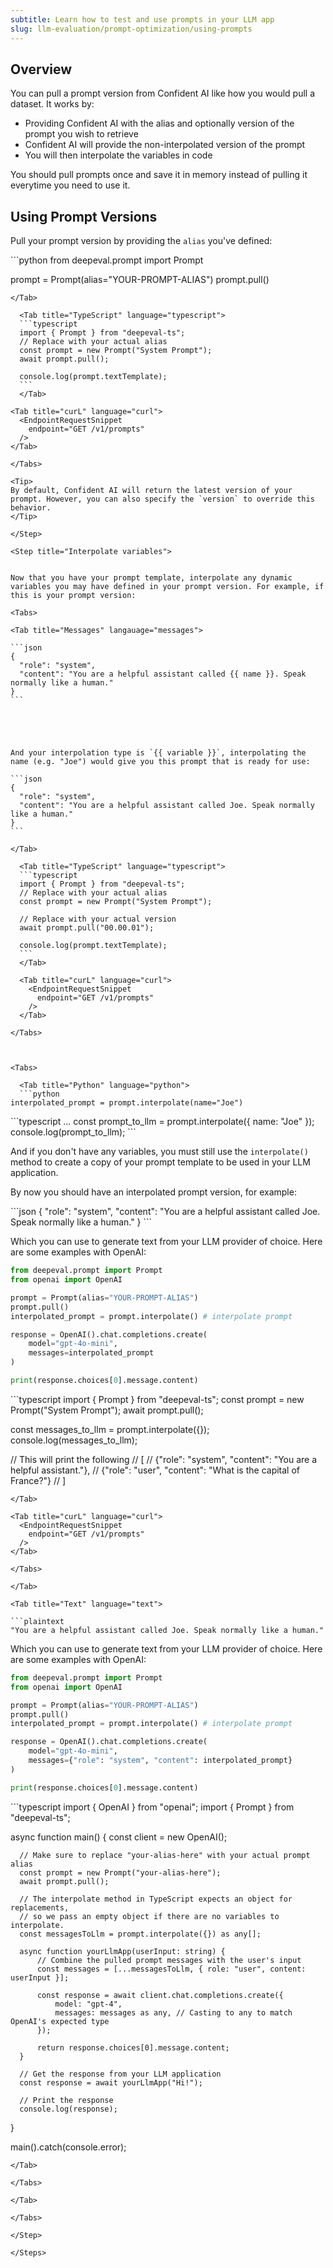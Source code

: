 ```yaml
---
subtitle: Learn how to test and use prompts in your LLM app
slug: llm-evaluation/prompt-optimization/using-prompts
---
```


## Overview

You can pull a prompt version from Confident AI like how you would pull a dataset. It works by:

- Providing Confident AI with the alias and optionally version of the prompt you wish to retrieve
- Confident AI will provide the non-interpolated version of the prompt
- You will then interpolate the variables in code

You should pull prompts once and save it in memory instead of pulling it everytime you need to use it.

## Using Prompt Versions

<Steps>

<Step title="Pull prompt with alias">

Pull your prompt version by providing the `alias` you've defined:

<Tabs>

  <Tab title="Python" language="python">
  ```python
  from deepeval.prompt import Prompt

prompt = Prompt(alias="YOUR-PROMPT-ALIAS")
prompt.pull()

````
</Tab>

  <Tab title="TypeScript" language="typescript">
  ```typescript
  import { Prompt } from "deepeval-ts";
  // Replace with your actual alias
  const prompt = new Prompt("System Prompt");
  await prompt.pull();

  console.log(prompt.textTemplate);
  ```
  </Tab>

<Tab title="curL" language="curl">
  <EndpointRequestSnippet
    endpoint="GET /v1/prompts"
  />
</Tab>

</Tabs>

<Tip>
By default, Confident AI will return the latest version of your prompt. However, you can also specify the `version` to override this behavior.
</Tip>

</Step>

<Step title="Interpolate variables">


Now that you have your prompt template, interpolate any dynamic variables you may have defined in your prompt version. For example, if this is your prompt version:

<Tabs>

<Tab title="Messages" langauage="messages">

```json
{
  "role": "system",
  "content": "You are a helpful assistant called {{ name }}. Speak normally like a human."
}
```





And your interpolation type is `{{ variable }}`, interpolating the name (e.g. "Joe") would give you this prompt that is ready for use:

```json
{
  "role": "system",
  "content": "You are a helpful assistant called Joe. Speak normally like a human."
}
```

</Tab>

  <Tab title="TypeScript" language="typescript">
  ```typescript
  import { Prompt } from "deepeval-ts";
  // Replace with your actual alias
  const prompt = new Prompt("System Prompt");

  // Replace with your actual version
  await prompt.pull("00.00.01");

  console.log(prompt.textTemplate);
  ```
  </Tab>

  <Tab title="curL" language="curl">
    <EndpointRequestSnippet
      endpoint="GET /v1/prompts"
    />
  </Tab>

</Tabs>



<Tabs>

  <Tab title="Python" language="python">
  ```python
interpolated_prompt = prompt.interpolate(name="Joe")
````

</Tab>

  <Tab title="TypeScript" language="typescript">
  ```typescript
  ...
  const prompt_to_llm = prompt.interpolate({ name: "Joe" });
  console.log(prompt_to_llm);
  ```
  </Tab>

</Tabs>

And if you don't have any variables, you must still use the `interpolate()` method to create a copy of your prompt template to be used in your LLM application.

</Step>

<Step title="Use interpolated prompt">

By now you should have an interpolated prompt version, for example:

<Tabs>

<Tab title="Messages" language="messages">
```json
{
  "role": "system",
  "content": "You are a helpful assistant called Joe. Speak normally like a human."
}
```

Which you can use to generate text from your LLM provider of choice. Here are some examples with OpenAI:

<Tabs>

<Tab title="Python" language="python">

```python main.py {10}
from deepeval.prompt import Prompt
from openai import OpenAI

prompt = Prompt(alias="YOUR-PROMPT-ALIAS")
prompt.pull()
interpolated_prompt = prompt.interpolate() # interpolate prompt

response = OpenAI().chat.completions.create(
    model="gpt-4o-mini",
    messages=interpolated_prompt
)

print(response.choices[0].message.content)
```

</Tab>

  <Tab title="TypeScript" language="typescript">
  ```typescript
  import { Prompt } from "deepeval-ts";
  const prompt = new Prompt("System Prompt");
  await prompt.pull();

const messages_to_llm = prompt.interpolate({});
console.log(messages_to_llm);

// This will print the following
// [
// {"role": "system", "content": "You are a helpful assistant."},
// {"role": "user", "content": "What is the capital of France?"}
// ]

````
</Tab>

<Tab title="curL" language="curl">
  <EndpointRequestSnippet
    endpoint="GET /v1/prompts"
  />
</Tab>

</Tabs>

</Tab>

<Tab title="Text" language="text">

```plaintext
"You are a helpful assistant called Joe. Speak normally like a human."
````

Which you can use to generate text from your LLM provider of choice. Here are some examples with OpenAI:

<Tabs>

<Tab title="Python" language="python">

```python main.py {10}
from deepeval.prompt import Prompt
from openai import OpenAI

prompt = Prompt(alias="YOUR-PROMPT-ALIAS")
prompt.pull()
interpolated_prompt = prompt.interpolate() # interpolate prompt

response = OpenAI().chat.completions.create(
    model="gpt-4o-mini",
    messages={"role": "system", "content": interpolated_prompt}
)

print(response.choices[0].message.content)
```

</Tab>

  <Tab title="TypeScript" language="typescript">
  ```typescript
  import { OpenAI } from "openai";
  import { Prompt } from "deepeval-ts";

async function main() {
const client = new OpenAI();

      // Make sure to replace "your-alias-here" with your actual prompt alias
      const prompt = new Prompt("your-alias-here");
      await prompt.pull();

      // The interpolate method in TypeScript expects an object for replacements,
      // so we pass an empty object if there are no variables to interpolate.
      const messagesToLlm = prompt.interpolate({}) as any[];

      async function yourLlmApp(userInput: string) {
          // Combine the pulled prompt messages with the user's input
          const messages = [...messagesToLlm, { role: "user", content: userInput }];

          const response = await client.chat.completions.create({
              model: "gpt-4",
              messages: messages as any, // Casting to any to match OpenAI's expected type
          });

          return response.choices[0].message.content;
      }

      // Get the response from your LLM application
      const response = await yourLlmApp("Hi!");

      // Print the response
      console.log(response);

}

main().catch(console.error);

```
</Tab>

</Tabs>

</Tab>

</Tabs>

</Step>

</Steps>
```
